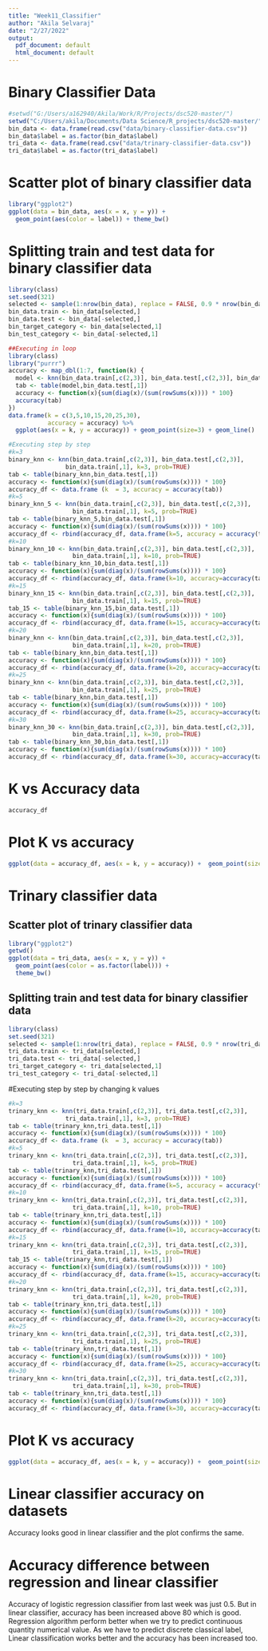 ---
title: "Week11_Classifier"
author: "Akila Selvaraj"
date: "2/27/2022"
output:
  pdf_document: default
  html_document: default
---

# Binary Classifier Data

```{r, setup,  include=FALSE}
#setwd("G:/Users/a162940/Akila/Work/R/Projects/dsc520-master/")
setwd("C:/Users/akila/Documents/Data Science/R_projects/dsc520-master/")
bin_data <- data.frame(read.csv("data/binary-classifier-data.csv"))
bin_data$label = as.factor(bin_data$label)
tri_data <- data.frame(read.csv("data/trinary-classifier-data.csv"))
tri_data$label = as.factor(tri_data$label)
```


# Scatter plot of binary classifier data

```{r, scatterplot, echo=FALSE}
library("ggplot2")
ggplot(data = bin_data, aes(x = x, y = y)) + 
  geom_point(aes(color = label)) + theme_bw()
```

# Splitting train and test data for binary classifier data
```{r echo=FALSE}
library(class)
set.seed(321)
selected <- sample(1:nrow(bin_data), replace = FALSE, 0.9 * nrow(bin_data))
bin_data.train <- bin_data[selected,]
bin_data.test <- bin_data[-selected,]
bin_target_category <- bin_data[selected,1]
bin_test_category <- bin_data[-selected,1]
```


```{r loop, include=FALSE}
##Executing in loop
library(class)
library("purrr")
accuracy <- map_dbl(1:7, function(k) {
  model <- knn(bin_data.train[,c(2,3)], bin_data.test[,c(2,3)], bin_data.train[,1], k=k, prob=TRUE)
  tab <- table(model,bin_data.test[,1])
  accuracy <- function(x){sum(diag(x)/(sum(rowSums(x)))) * 100}
  accuracy(tab)
})
data.frame(k = c(3,5,10,15,20,25,30),
           accuracy = accuracy) %>%
  ggplot(aes(x = k, y = accuracy)) + geom_point(size=3) + geom_line() 
```


```{r }
#Executing step by step
#k=3
binary_knn <- knn(bin_data.train[,c(2,3)], bin_data.test[,c(2,3)], 
                bin_data.train[,1], k=3, prob=TRUE)
tab <- table(binary_knn,bin_data.test[,1])
accuracy <- function(x){sum(diag(x)/(sum(rowSums(x)))) * 100}
accuracy_df <- data.frame (k  = 3, accuracy = accuracy(tab))
#k=5
binary_knn_5 <- knn(bin_data.train[,c(2,3)], bin_data.test[,c(2,3)], 
                  bin_data.train[,1], k=5, prob=TRUE)
tab <- table(binary_knn_5,bin_data.test[,1])
accuracy <- function(x){sum(diag(x)/(sum(rowSums(x)))) * 100}
accuracy_df <- rbind(accuracy_df, data.frame(k=5, accuracy = accuracy(tab)))
#k=10
binary_knn_10 <- knn(bin_data.train[,c(2,3)], bin_data.test[,c(2,3)], 
                  bin_data.train[,1], k=10, prob=TRUE)
tab <- table(binary_knn_10,bin_data.test[,1])
accuracy <- function(x){sum(diag(x)/(sum(rowSums(x)))) * 100}
accuracy_df <- rbind(accuracy_df, data.frame(k=10, accuracy=accuracy(tab)))
#k=15
binary_knn_15 <- knn(bin_data.train[,c(2,3)], bin_data.test[,c(2,3)], 
                  bin_data.train[,1], k=15, prob=TRUE)
tab_15 <- table(binary_knn_15,bin_data.test[,1])
accuracy <- function(x){sum(diag(x)/(sum(rowSums(x)))) * 100}
accuracy_df <- rbind(accuracy_df, data.frame(k=15, accuracy=accuracy(tab)))
#k=20
binary_knn <- knn(bin_data.train[,c(2,3)], bin_data.test[,c(2,3)], 
                  bin_data.train[,1], k=20, prob=TRUE)
tab <- table(binary_knn,bin_data.test[,1])
accuracy <- function(x){sum(diag(x)/(sum(rowSums(x)))) * 100}
accuracy_df <- rbind(accuracy_df, data.frame(k=20, accuracy=accuracy(tab)))
#k=25
binary_knn <- knn(bin_data.train[,c(2,3)], bin_data.test[,c(2,3)], 
                  bin_data.train[,1], k=25, prob=TRUE)
tab <- table(binary_knn,bin_data.test[,1])
accuracy <- function(x){sum(diag(x)/(sum(rowSums(x)))) * 100}
accuracy_df <- rbind(accuracy_df, data.frame(k=25, accuracy=accuracy(tab)))
#k=30
binary_knn_30 <- knn(bin_data.train[,c(2,3)], bin_data.test[,c(2,3)], 
                  bin_data.train[,1], k=30, prob=TRUE)
tab <- table(binary_knn_30,bin_data.test[,1])
accuracy <- function(x){sum(diag(x)/(sum(rowSums(x)))) * 100}
accuracy_df <- rbind(accuracy_df, data.frame(k=30, accuracy=accuracy(tab)))
```

# K vs Accuracy data
```{r echo=FALSE}
accuracy_df
```

# Plot K vs accuracy
```{r }
ggplot(data = accuracy_df, aes(x = k, y = accuracy)) +  geom_point(size=3) +   theme_bw() + geom_line() 
```

# Trinary classifier data
## Scatter plot of trinary classifier data

```{r, tri_scatterplot, echo=FALSE}
library("ggplot2")
getwd() 
ggplot(data = tri_data, aes(x = x, y = y)) + 
  geom_point(aes(color = as.factor(label))) +
  theme_bw()
```

## Splitting train and test data for binary classifier data
```{r echo=FALSE}
library(class)
set.seed(321)
selected <- sample(1:nrow(tri_data), replace = FALSE, 0.9 * nrow(tri_data))
tri_data.train <- tri_data[selected,]
tri_data.test <- tri_data[-selected,]
tri_target_category <- tri_data[selected,1]
tri_test_category <- tri_data[-selected,1]
```

#Executing step by step by changing k values
```{r }
#k=3
trinary_knn <- knn(tri_data.train[,c(2,3)], tri_data.test[,c(2,3)], 
                tri_data.train[,1], k=3, prob=TRUE)
tab <- table(trinary_knn,tri_data.test[,1])
accuracy <- function(x){sum(diag(x)/(sum(rowSums(x)))) * 100}
accuracy_df <- data.frame (k  = 3, accuracy = accuracy(tab))
#k=5
trinary_knn <- knn(tri_data.train[,c(2,3)], tri_data.test[,c(2,3)], 
                  tri_data.train[,1], k=5, prob=TRUE)
tab <- table(trinary_knn,tri_data.test[,1])
accuracy <- function(x){sum(diag(x)/(sum(rowSums(x)))) * 100}
accuracy_df <- rbind(accuracy_df, data.frame(k=5, accuracy = accuracy(tab)))
#k=10
trinary_knn <- knn(tri_data.train[,c(2,3)], tri_data.test[,c(2,3)], 
                  tri_data.train[,1], k=10, prob=TRUE)
tab <- table(trinary_knn,tri_data.test[,1])
accuracy <- function(x){sum(diag(x)/(sum(rowSums(x)))) * 100}
accuracy_df <- rbind(accuracy_df, data.frame(k=10, accuracy=accuracy(tab)))
#k=15
trinary_knn <- knn(tri_data.train[,c(2,3)], tri_data.test[,c(2,3)], 
                  tri_data.train[,1], k=15, prob=TRUE)
tab_15 <- table(trinary_knn,tri_data.test[,1])
accuracy <- function(x){sum(diag(x)/(sum(rowSums(x)))) * 100}
accuracy_df <- rbind(accuracy_df, data.frame(k=15, accuracy=accuracy(tab)))
#k=20
trinary_knn <- knn(tri_data.train[,c(2,3)], tri_data.test[,c(2,3)], 
                  tri_data.train[,1], k=20, prob=TRUE)
tab <- table(trinary_knn,tri_data.test[,1])
accuracy <- function(x){sum(diag(x)/(sum(rowSums(x)))) * 100}
accuracy_df <- rbind(accuracy_df, data.frame(k=20, accuracy=accuracy(tab)))
#k=25
trinary_knn <- knn(tri_data.train[,c(2,3)], tri_data.test[,c(2,3)], 
                  tri_data.train[,1], k=25, prob=TRUE)
tab <- table(trinary_knn,tri_data.test[,1])
accuracy <- function(x){sum(diag(x)/(sum(rowSums(x)))) * 100}
accuracy_df <- rbind(accuracy_df, data.frame(k=25, accuracy=accuracy(tab)))
#k=30
trinary_knn <- knn(tri_data.train[,c(2,3)], tri_data.test[,c(2,3)], 
                  tri_data.train[,1], k=30, prob=TRUE)
tab <- table(trinary_knn,tri_data.test[,1])
accuracy <- function(x){sum(diag(x)/(sum(rowSums(x)))) * 100}
accuracy_df <- rbind(accuracy_df, data.frame(k=30, accuracy=accuracy(tab)))
```

# Plot K vs accuracy
```{r }
ggplot(data = accuracy_df, aes(x = k, y = accuracy)) +  geom_point(size=3) +   theme_bw() + geom_line() 
```

# Linear classifier accuracy on datasets

Accuracy looks good in linear classifier and the plot confirms the same.


# Accuracy difference between regression and linear classifier
Accuracy of logistic regression classifier from last week was just 0.5. But in linear classifier, accuracy has been increased above 80 which is good. Regression algorithm perform better when we try to predict continuous quantity numerical value. As we have to predict discrete classical label, Linear classification works better and the accuracy has been increased too.

